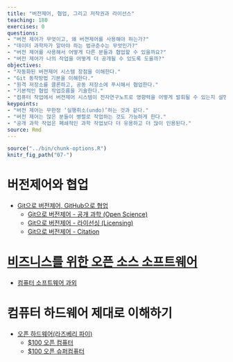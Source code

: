 ```yaml
---
title: "버전제어, 협업, 그리고 저작권과 라이선스"
teaching: 180
exercises: 0
questions:
- "버젼 제어가 무엇이고, 왜 버젼제어를 사용해야 하는가?"
- "데이터 과학자가 알아야 하는 법규준수는 무엇인가?"
- "버전 제어를 사용해서 어떻게 다른 분들과 협업할 수 있을까요?"
- "버전 제어가 나의 작업을 어떻게 더 공개될 수 있도록 도울까?"
objectives:
- "자동화된 버젼제어 시스템 장점을 이해한다."
- "Git 동작방법 기본을 이해한다."
- "원격 저장소를 클론하고, 공동 저장소에 푸시해서 협업한다."
- "기본적인 협업 작업흐름을 기술한다."
- "컴퓨터 작업에서 버젼제어 시스템이 전자연구노트로 영향력을 어떻게 발휘될 수 있는지 설명한다."
keypoints:
- "버전 제어는 무한정 ‘실행취소(undo)’하는 것과 같다."
- "버전 제어는 많은 분들이 병렬로 작업하는 것도 가능하게 한다."
- "공개 과학 작업은 폐쇄적인 과학 작업보다 더 유용하고 더 많이 인용된다."
source: Rmd
---
```


```r
source("../bin/chunk-options.R")
knitr_fig_path("07-")

```


# 버전제어와 협업

- [Git으로 버전제어, GitHub으로 협업](https://statkclee.github.io/git-novice-kr/)
    - [Git으로 버전제어 - 공개 과학 (Open Science)](https://statkclee.github.io/git-novice-kr/10-open/index.html)
    - [Git으로 버전제어 - 라이선싱 (Licensing)](https://statkclee.github.io/git-novice-kr/11-licensing/index.html)
    - [Git으로 버전제어 - Citation](https://statkclee.github.io/git-novice-kr/12-citation/index.html)

# [비즈니스를 위한 오픈 소스 소프트웨어](http://statkclee.github.io/open-source-for-business/)

- [컴퓨터 소프트웨어 과외](http://statkclee.github.io/open-source-for-business/ch02-tutorial-on-computer-software.html)

# 컴퓨터 하드웨어 제대로 이해하기

- [오픈 하드웨어(라즈베리 파이)](http://statkclee.github.io/raspberry-pi)
    - [$100 오픈 컴퓨터](https://statkclee.github.io/one-page/)   
    - [$100 오픈 슈퍼컴퓨터](https://statkclee.github.io/hpc/)